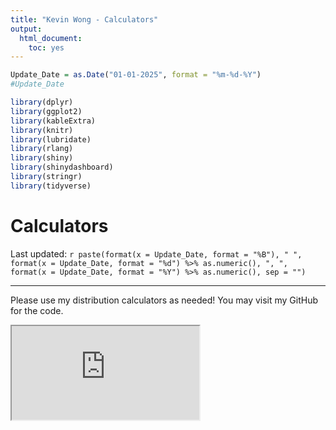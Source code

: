 ```yaml
---
title: "Kevin Wong - Calculators"
output:
  html_document:
    toc: yes
---
```


```r
Update_Date = as.Date("01-01-2025", format = "%m-%d-%Y")
#Update_Date

library(dplyr)
library(ggplot2)
library(kableExtra)
library(knitr)
library(lubridate)
library(rlang)
library(shiny)
library(shinydashboard)
library(stringr)
library(tidyverse)
```

<style type="text/css">
body .main-container {
	max-width: 1080px !important;
}
</style>

<h1>Calculators</h1>

<p class="last-updated">
Last updated: `r paste(format(x = Update_Date, format = "%B"), " ", format(x = Update_Date, format = "%d") %>% as.numeric(), ", ", format(x = Update_Date, format = "%Y") %>% as.numeric(), sep = "")`
</p>

<hr />

		  

<p class="last-updated">
Please use my distribution calculators as needed! You may visit my GitHub for the code.
</p>


<div class="shiny-container">
<iframe src="https://kevinjameswong.shinyapps.io/calculators/">
</iframe>
</div>


